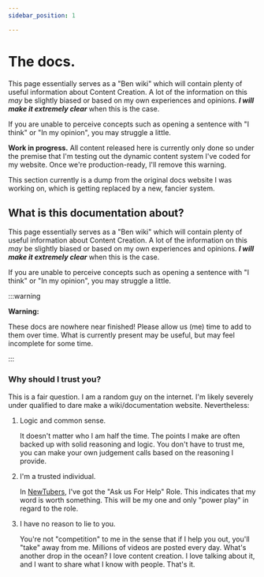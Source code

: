 ---
sidebar_position: 1

---
# The docs.

This page essentially serves as a "Ben wiki" which will contain plenty of useful information about Content Creation.
A lot of the information on this *may* be slightly biased or based on my own experiences and opinions. ***I will make it extremely clear*** when this is the case.

If you are unable to perceive concepts such as opening a sentence with "I think" or "In my opinion", you may struggle a little.

**Work in progress.** All content released here is currently only done so under the premise that I'm testing out the dynamic content system I've coded for my website. Once we're production-ready, I'll remove this warning.

This section currently is a dump from the original docs website I was working on, which is getting replaced by a new, fancier system.

## What is this documentation about?

This page essentially serves as a "Ben wiki" which will contain plenty of useful information about Content Creation.
A lot of the information on this *may* be slightly biased or based on my own experiences and opinions. ***I will make it extremely clear*** when this is the case.

If you are unable to perceive concepts such as opening a sentence with "I think" or "In my opinion", you may struggle a little.

:::warning

**Warning:**

These docs are nowhere near finished! Please allow us (me) time to add to them over time. What is currently present may be useful, but may feel incomplete for some time.

:::

### Why should I trust you?

This is a fair question. I am a random guy on the internet. I'm likely severely under qualified to dare make a wiki/documentation website. Nevertheless:

1. Logic and common sense.

    It doesn't matter who I am half the time. The points I make are often backed up with solid reasoning and logic. You don't have to trust me, you can make your own judgement calls based on the reasoning I provide.
2. I'm a trusted individual.

    In [NewTubers](newtubers), I've got the "Ask us For Help" Role. This indicates that my word is worth something. This will be my one and only "power play" in regard to the role.
3. I have no reason to lie to you.

    You're not "competition" to me in the sense that if I help you out, you'll "take" away from me. Millions of videos are posted every day. What's another drop in the ocean?
    I love content creation. I love talking about it, and I want to share what I know with people. That's it.



